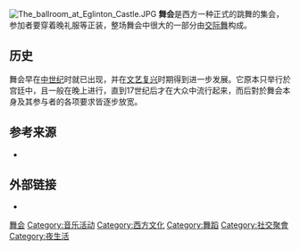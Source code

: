 [[File:The_ballroom_at_Eglinton_Castle.JPG|thumb]]
'''舞会'''是西方一种正式的跳舞的集会，参加者要穿着晚礼服等正装，整场舞会中很大的一部分由[[交际舞|交际舞]]构成。

==历史==
舞会早在[[中世纪|中世纪]]时就已出现，并在[[文艺复兴|文艺复兴]]时期得到进一步发展。它原本只举行於宫廷中，且一般在晚上进行，直到17世纪后才在大众中流行起来，而后對於舞会本身及其参与者的各项要求皆逐步放宽。

==参考来源 ==
*{{cite book | author= Wallace, Carol McD. | title=Dance: a very social history |url=http://cdm16028.contentdm.oclc.org/cdm/compoundobject/collection/p15324coll10/id/58994 | location=New York | publisher=The Metropolitan Museum of Art | year=1986 | isbn=9780870994869|display-authors=etal}}

== 外部链接 ==
* {{Commons category-inline|Balls (dance)}}

{{Authority control}}
{{Society-stub}}
[[Category:舞会|]]
[[Category:音乐活动|Category:音乐活动]]
[[Category:西方文化|Category:西方文化]]
[[Category:舞蹈|Category:舞蹈]]
[[Category:社交聚會|Category:社交聚會]]
[[Category:夜生活|Category:夜生活]]